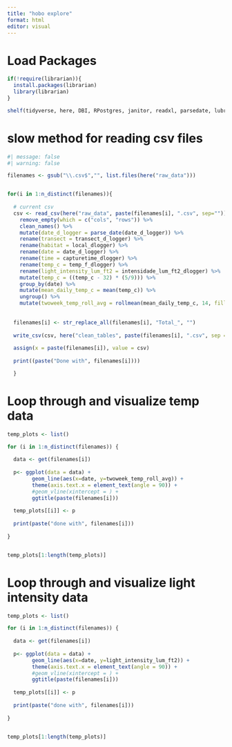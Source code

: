 ```yaml
---
title: "hobo explore"
format: html
editor: visual
---
```


# Load Packages

```r

if(!require(librarian)){
  install.packages(librarian)
  library(librarian)
}

shelf(tidyverse, here, DBI, RPostgres, janitor, readxl, parsedate, lubridate, zoo)

```

# slow method for reading csv files

```r
#| message: false
#| warning: false

filenames <- gsub("\\.csv$","", list.files(here("raw_data")))


for(i in 1:n_distinct(filenames)){
  
  # current csv
  csv <- read_csv(here("raw_data", paste(filenames[i], ".csv", sep="")), skip = 1) %>% 
    remove_empty(which = c("cols", "rows")) %>% 
    clean_names() %>% 
    mutate(date_d_logger = parse_date(date_d_logger)) %>% 
    rename(transect = transect_d_logger) %>% 
    rename(habitat = local_dlogger) %>% 
    rename(date = date_d_logger) %>% 
    rename(time = capturetime_dlogger) %>% 
    rename(temp_c = temp_f_dlogger) %>% 
    rename(light_intensity_lum_ft2 = intensidade_lum_ft2_dlogger) %>% 
    mutate(temp_c = ((temp_c - 32) * (5/9))) %>% 
    group_by(date) %>% 
    mutate(mean_daily_temp_c = mean(temp_c)) %>% 
    ungroup() %>% 
    mutate(twoweek_temp_roll_avg = rollmean(mean_daily_temp_c, 14, fill = list(NA, NULL, NA), align = "right"))
  
  
  filenames[i] <- str_replace_all(filenames[i], "Total_", "")
  
  write_csv(csv, here("clean_tables", paste(filenames[i], ".csv", sep = "")))         
  
  assign(x = paste(filenames[i]), value = csv) 
  
  print((paste("Done with", filenames[i])))

  }

```

# Loop through and visualize temp data

```r

temp_plots <- list()

for (i in 1:n_distinct(filenames)) {
  
  data <- get(filenames[i])
  
  p<- ggplot(data = data) +
        geom_line(aes(x=date, y=twoweek_temp_roll_avg)) +
        theme(axis.text.x = element_text(angle = 90)) +
        #geom_vline(xintercept = ) +
        ggtitle(paste(filenames[i]))
  
  temp_plots[[i]] <- p
  
  print(paste("done with", filenames[i]))
  
}


temp_plots[1:length(temp_plots)]
```

# Loop through and visualize light intensity data

```r

temp_plots <- list()

for (i in 1:n_distinct(filenames)) {
  
  data <- get(filenames[i])
  
  p<- ggplot(data = data) +
        geom_line(aes(x=date, y=light_intensity_lum_ft2)) +
        theme(axis.text.x = element_text(angle = 90)) +
        #geom_vline(xintercept = ) +
        ggtitle(paste(filenames[i]))
  
  temp_plots[[i]] <- p
  
  print(paste("done with", filenames[i]))
  
}


temp_plots[1:length(temp_plots)]

```


